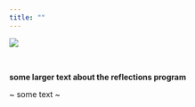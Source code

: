 ```yaml
---
title: ""
---
```


::: column-screen
![](images/banner_imgs/horst_openscapes_desert_breadcrumbs.png)

<br>

::: white-div

::: {.medium-body-text .center-text}
**some larger text about the reflections program**
:::

~ some text ~

:::

:::